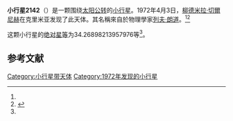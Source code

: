 {{Infobox planet
| bgcolour = #FFFFC0
| name = 2142 Landau
| symbol = 
| image = 
| caption = 
| discovery = yes
| discovery_ref = 
| discoverer = [[柳德米拉·切爾尼赫|柳德米拉·切爾尼赫]]
| discovery_site = [[克里米亚|克里米亚]] 
| discovered = 1972年4月3日
| designations = yes
| mp_name = 
| named_after = 
| alt_names = 1972 GA/ 1960 DB / 1974 SL1 / 1977 EE
| mp_category = [[主带小行星|主带小行星]]
| orbit_ref = <ref name="a">[http://ssd.jpl.nasa.gov/sbdb.cgi?sstr=2142 2142 Landau] {{Wayback|url=http://ssd.jpl.nasa.gov/sbdb.cgi?sstr=2142 |date=20200820021118 }}，小行星數據庫瀏覽器（JPL Small-Body Database Browser）－[[美国国家航空航天局|美国国家航空航天局]]喷气推进实验室</ref>
| epoch = 2456400.5 (2013年4月18日更新)
| aphelion = {{convert|3.534068238930205|AU|km|3|abbr=on|lk=out}}
| perihelion = {{convert|2.799861203848494|AU|km|3|abbr=on}}
| semimajor = {{convert|3.16696472138935|AU|km|3|abbr=on}}
| eccentricity = 0.115916516
| period = 2058.558746 [[日|日]]<br />5.64[[儒略年|儒略年]]
| avg_speed = 
| inclination = .6625526684231519
| asc_node = 155.4561155671814
| mean_anomaly = 
| arg_peri = 34.26898213957976
| satellites = 
| physical_characteristics = yes
| dimensions = 
| mass = 
| density = 
| surface_grav = 
| escape_velocity = 
| sidereal_day = 
| axial_tilt = 
| pole_ecliptic_lat = 
| pole_ecliptic_lon = 
| albedo = 
| temperatures= 
| temp_name1 = 
| mean_temp_1 = 
| max_temp_1 = 
| temp_name2 = 
| max_temp_2 = 
| spectral_type = 
| abs_magnitude = 34.26898213957976
}}

'''小行星2142'''（{{lang-en|2142 Landau}}）是一颗围绕[[太阳|太阳]][[公转|公转]]的[[小行星|小行星]]。1972年4月3日，[[柳德米拉·切爾尼赫|柳德米拉·切爾尼赫]]在克里米亚发现了此天体。其名稱來自於物理學家[[列夫·朗道|列夫·朗道]]。<ref name="a" /><ref>{{cite news|title=小行星列表|url=http://cfa-www.harvard.edu/iau/lists/NumberedMPs.txt|accessdate=2013-07-08|newspaper=哈佛大学|archive-date=2008-05-17|archive-url=https://web.archive.org/web/20080517010638/http://cfa-www.harvard.edu/iau/lists/NumberedMPs.txt|dead-url=no}}</ref>

这颗小行星的[[绝对星等|绝对星等]]为34.26898213957976等<ref name="a" />。

==参考文献==
{{reflist}}
{{Minor Planet Number|[[小行星2141|小行星2141]]|[[小行星2143|小行星2143]]}}

{{小天体}}

[[Category:小行星带天体|Category:小行星带天体]]
[[Category:1972年发现的小行星|Category:1972年发现的小行星]]

{{asteroid-stub}}